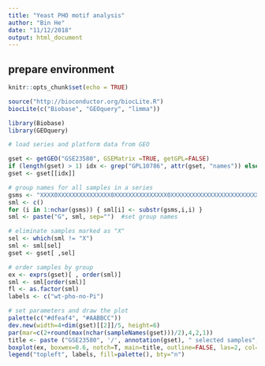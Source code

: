 ```yaml
---
title: "Yeast PHO motif analysis"
author: "Bin He"
date: "11/12/2018"
output: html_document
---
```


## prepare environment

```r
knitr::opts_chunk$set(echo = TRUE)
```

```r
source("http://bioconductor.org/biocLite.R")
biocLite(c("Biobase", "GEOquery", "limma"))
```

```r
library(Biobase)
library(GEOquery)

# load series and platform data from GEO

gset <- getGEO("GSE23580", GSEMatrix =TRUE, getGPL=FALSE)
if (length(gset) > 1) idx <- grep("GPL10786", attr(gset, "names")) else idx <- 1
gset <- gset[[idx]]

# group names for all samples in a series
gsms <- "XXXX0XXXXXXXXXXXXXXX0XXXXXXXXXXXXXXX0XXXXXXXXXXXXXXXXXXXXXXXXXXXXX"
sml <- c()
for (i in 1:nchar(gsms)) { sml[i] <- substr(gsms,i,i) }
sml <- paste("G", sml, sep="")  #set group names

# eliminate samples marked as "X"
sel <- which(sml != "X")
sml <- sml[sel]
gset <- gset[ ,sel]

# order samples by group
ex <- exprs(gset)[ , order(sml)]
sml <- sml[order(sml)]
fl <- as.factor(sml)
labels <- c("wt-pho-no-Pi")

# set parameters and draw the plot
palette(c("#dfeaf4", "#AABBCC"))
dev.new(width=4+dim(gset)[[2]]/5, height=6)
par(mar=c(2+round(max(nchar(sampleNames(gset)))/2),4,2,1))
title <- paste ("GSE23580", '/', annotation(gset), " selected samples", sep ='')
boxplot(ex, boxwex=0.6, notch=T, main=title, outline=FALSE, las=2, col=fl)
legend("topleft", labels, fill=palette(), bty="n")
```